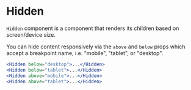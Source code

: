 
<Meta title="UI/Layout/Hidden/Docs" />

# Hidden

`Hidden` component is a component that renders its children based on screen/device size.

You can hide content responsively via the `above` and `below` props which accept a breakpoint name, i.e. "mobile", "tablet", or "desktop".

```jsx
<Hidden below="desktop">...</Hidden>
<Hidden below="tablet">...</Hidden>
<Hidden above="mobile">...</Hidden>
<Hidden above="tablet">...</Hidden>
```
